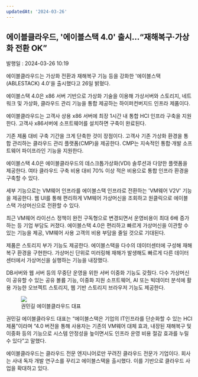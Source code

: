 ```yaml
---
updatedAt: '2024-03-26'
---
```


<h2>에이블클라우드, '에이블스택 4.0' 출시…“재해복구·가상화 전환 OK”</h2>
<div style={{ color: '#909090' }}>발행일 : 2024-03-26 10:19</div>

에이블클라우드는 가상화 전환과 재해복구 기능 등을 강화한 '에이블스택(ABLESTACK) 4.0'을 출시했다고 26일 밝혔다.

에이블스택 4.0은 x86 서버 기반으로 가상화 기술을 이용해 가상서버와 스토리지, 네트워크 및 가상화, 클라우드 관리 기능을 통합 제공하는 하이퍼컨버지드 인프라 제품이다.

에이블클라우드는 고객사 상용 x86 서버에 최장 1시간 내 통합 HCI 인프라 구축을 지원한다. 고객사 x86서버에 소프트웨어를 설치하면 구축이 완료된다.

기존 제품 대비 구축 기간을 크게 단축한 것이 장점이다. 고객사 기존 가상화 환경을 통합 관리하는 클라우드 관리 플랫폼(CMP)을 제공한다. CMP는 지속적인 통합·개발 소프트웨어 파이프라인 기능을 지원한다.

에이블스택 4.0은 에이블클라우드의 데스크톱가상화(VDI) 솔루션과 다양한 플랫폼을 제공한다. 여타 클라우드 구축 비용 대비 70% 이상 적은 비용으로 통합 인프라 환경을 구축할 수 있다.

세부 기능으로는 VM웨어 인프라를 에이블스택 인프라로 전환하는 'VM웨어 V2V' 기능을 제공한다. 웹 UI를 통해 편리하게 VM웨어 가상머신을 조회하고 원클릭으로 에이블스택 가상머신으로 전환할 수 있다.

최근 VM웨어 라이선스 정책이 완전 구독형으로 변경되면서 운영비용이 최대 6배 증가하는 등 기업 부담도 커졌다. 에이블스택 4.0은 편리하고 빠르게 가상머신을 이관할 수 있는 기능을 제공, VM웨어 사용 고객의 비용 부담을 줄일 것으로 기대된다.

제품은 스토리지 부가 기능도 제공한다. 에이블스택을 다수의 데이터센터에 구성해 재해복구 환경을 구현한다. 가상머신 단위로 미러링해 재해가 발생해도 빠르게 다른 데이터센터에서 가상머신을 실행하는 기능을 내장했다.

DB서버와 웹 서버 등의 무중단 운영을 위한 서버 이중화 기능도 갖췄다. 다수 가상머신이 공유할 수 있는 공유 볼륨 기능, 이중화 지원 소프트웨어, AI 또는 빅데이터 분석에 활용 가능한 오브젝트 스토리지, 웹 기반 스토리지 브라우저 기능도 제공한다.

<figure
  style={{ display: 'flex', alignItems: 'center', fontSize: '12px', flexDirection: 'column' }}>
  <img src='/images/blog/news_6.png' />
  <div>권민길 에이블클라우드 대표</div>
</figure>

권민길 에이블클라우드 대표는 “에이블스택은 기업의 IT인프라를 단순화할 수 있는 HCI 제품”이라며 “4.0 버전을 통해 사용자는 기존의 VM웨어 대체 효과, 내장된 재해복구 및 이중화 등의 기능으로 시스템 안정성을 높이면서도 인프라 운영 비용 절감 효과를 누릴 수 있다”고 말했다.

에이블클라우드는 클라우드 전문 엔지니어로만 꾸려진 클라우드 전문가 기업이다. 회사는 사내 독자 개발 연구소를 꾸리고 에이블스택을 출시했다. 이를 기반으로 클라우드 사업을 확대하고 있다.
